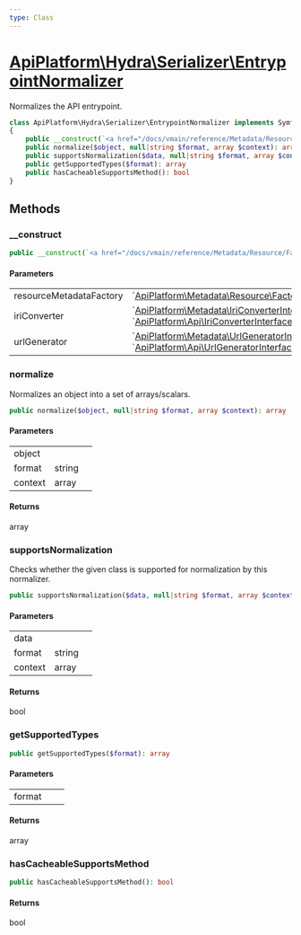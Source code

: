 ```yaml
---
type: Class
---
```


# [ApiPlatform\Hydra\Serializer\EntrypointNormalizer](/docs/vmain/reference/Hydra/Serializer/EntrypointNormalizer)

Normalizes the API entrypoint.


```php
class ApiPlatform\Hydra\Serializer\EntrypointNormalizer implements Symfony\Component\Serializer\Normalizer\NormalizerInterface, `<a href="/docs/vmain/reference/Serializer/CacheableSupportsMethodInterface">ApiPlatform\Serializer\CacheableSupportsMethodInterface</a>`
{
    public __construct(`<a href="/docs/vmain/reference/Metadata/Resource/Factory/ResourceMetadataCollectionFactoryInterface">ApiPlatform\Metadata\Resource\Factory\ResourceMetadataCollectionFactoryInterface</a>` $resourceMetadataFactory, `<a href="/docs/vmain/reference/Metadata/IriConverterInterface">ApiPlatform\Metadata\IriConverterInterface</a>`|`<a href="/docs/vmain/reference/Metadata/IriConverterInterface">ApiPlatform\Api\IriConverterInterface</a>` $iriConverter, `<a href="/docs/vmain/reference/Metadata/UrlGeneratorInterface">ApiPlatform\Metadata\UrlGeneratorInterface</a>`|`<a href="/docs/vmain/reference/Metadata/UrlGeneratorInterface">ApiPlatform\Api\UrlGeneratorInterface</a>` $urlGenerator)
    public normalize($object, null|string $format, array $context): array
    public supportsNormalization($data, null|string $format, array $context): bool
    public getSupportedTypes($format): array
    public hasCacheableSupportsMethod(): bool
}
```
## Methods

### __construct



```php
public __construct(`<a href="/docs/vmain/reference/Metadata/Resource/Factory/ResourceMetadataCollectionFactoryInterface">ApiPlatform\Metadata\Resource\Factory\ResourceMetadataCollectionFactoryInterface</a>` $resourceMetadataFactory, `<a href="/docs/vmain/reference/Metadata/IriConverterInterface">ApiPlatform\Metadata\IriConverterInterface</a>`|`<a href="/docs/vmain/reference/Metadata/IriConverterInterface">ApiPlatform\Api\IriConverterInterface</a>` $iriConverter, `<a href="/docs/vmain/reference/Metadata/UrlGeneratorInterface">ApiPlatform\Metadata\UrlGeneratorInterface</a>`|`<a href="/docs/vmain/reference/Metadata/UrlGeneratorInterface">ApiPlatform\Api\UrlGeneratorInterface</a>` $urlGenerator)
```

#### Parameters

<table><tbody>
<tr><td>resourceMetadataFactory</td><td>`<a href="/docs/vmain/reference/Metadata/Resource/Factory/ResourceMetadataCollectionFactoryInterface">ApiPlatform\Metadata\Resource\Factory\ResourceMetadataCollectionFactoryInterface</a>`</td><td></td></tr><tr><td>iriConverter</td><td>`<a href="/docs/vmain/reference/Metadata/IriConverterInterface">ApiPlatform\Metadata\IriConverterInterface</a>`<br />`<a href="/docs/vmain/reference/Metadata/IriConverterInterface">ApiPlatform\Api\IriConverterInterface</a>`</td><td></td></tr><tr><td>urlGenerator</td><td>`<a href="/docs/vmain/reference/Metadata/UrlGeneratorInterface">ApiPlatform\Metadata\UrlGeneratorInterface</a>`<br />`<a href="/docs/vmain/reference/Metadata/UrlGeneratorInterface">ApiPlatform\Api\UrlGeneratorInterface</a>`</td><td></td></tr>
</tbody>
</table>

### normalize

Normalizes an object into a set of arrays/scalars.

```php
public normalize($object, null|string $format, array $context): array
```

#### Parameters

<table><tbody>
<tr><td>object</td><td></td><td></td></tr><tr><td>format</td><td>string</td><td></td></tr><tr><td>context</td><td>array</td><td></td></tr>
</tbody>
</table>

#### Returns

array

### supportsNormalization

Checks whether the given class is supported for normalization by this normalizer.

```php
public supportsNormalization($data, null|string $format, array $context): bool
```

#### Parameters

<table><tbody>
<tr><td>data</td><td></td><td></td></tr><tr><td>format</td><td>string</td><td></td></tr><tr><td>context</td><td>array</td><td></td></tr>
</tbody>
</table>

#### Returns

bool

### getSupportedTypes



```php
public getSupportedTypes($format): array
```

#### Parameters

<table><tbody>
<tr><td>format</td><td></td><td></td></tr>
</tbody>
</table>

#### Returns

array

### hasCacheableSupportsMethod



```php
public hasCacheableSupportsMethod(): bool
```

#### Returns

bool
